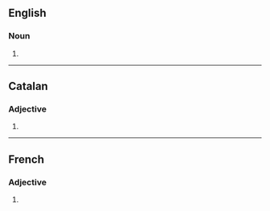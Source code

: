 ==English==

===Noun===
{{head|en|noun form}}

# {{plural of|en|tribal}}

----

==Catalan==

===Adjective===
{{head|ca|adjective form}}

# {{plural of|ca|tribal}}

----

==French==

===Adjective===
{{head|fr|adjective form}}

# {{masculine plural of|fr|tribal}}